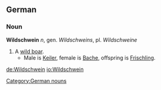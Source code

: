 ==German==
===Noun===
'''Wildschwein''' ''n'', gen. ''Wildschweins'', pl. ''Wildschweine''
# A [[wild boar]].
#* Male is [[Keiler]], female is [[Bache]], offspring is [[Frischling]].

[[Category:German nouns]]

[[de:Wildschwein]]
[[io:Wildschwein]]